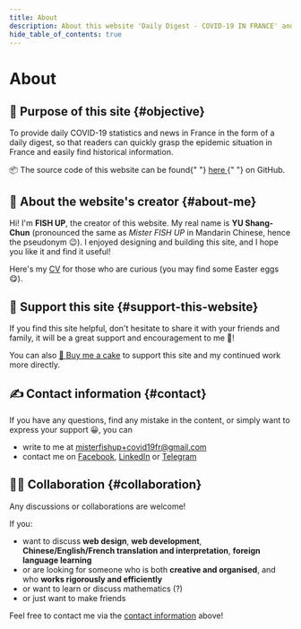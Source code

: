 ```yaml
---
title: About
description: About this website 'Daily Digest - COVID-19 IN FRANCE' and its creator FISH UP.
hide_table_of_contents: true
---
```


<h1 className="pages--h1">About</h1>

## 🎯 Purpose of this site {#objective}

To provide daily COVID-19 statistics and news in France in the form of a daily digest, so that readers can quickly grasp the epidemic situation in France and easily find historical information.

<div className="comment--translc_gray">
  📦 The source code of this website can be found{" "}
  <a href="https://github.com/MisterFISHUP/covid-19-in-france" title="Go to the GitHub repo">
    here
  </a>{" "}
  on GitHub.
</div>

## 🌱 About the website's creator {#about-me}

Hi! I'm **FISH UP**, the creator of this website. My real name is **YU Shang-Chun** (pronounced the same as _Mister FISH UP_ in Mandarin Chinese, hence the pseudonym 😉). I enjoyed designing and building this site, and I hope you like it and find it useful!

Here's my [CV](https://cv.misterfishup.com/) for those who are curious (you may find some Easter eggs 😋).

## 🤗 Support this site {#support-this-website}

If you find this site helpful, don't hesitate to share it with your friends and family, it will be a great support and encouragement to me 💪!

You can also [🍰 Buy me a cake](https://www.buymeacoffee.com/misterfishup) to support this site and my continued work more directly.

## ✍️ Contact information {#contact}

If you have any questions, find any mistake in the content, or simply want to express your support 😀, you can

- write to me at [misterfishup+covid19fr@gmail.com](mailto:misterfishup+covid19fr@gmail.com)
- contact me on [Facebook](https://www.facebook.com/profile.php?id=100000697055529), [LinkedIn](https://www.linkedin.com/in/shang-chun-yu/) or [Telegram](https://t.me/fish_up)

## 👋🏼 Collaboration {#collaboration}

Any discussions or collaborations are welcome!

If you:

- want to discuss **web design**, **web development**, **Chinese/English/French translation and interpretation**, **foreign language learning**
- or are looking for someone who is both **creative and organised**, and who **works rigorously and efficiently**
- or want to learn or discuss mathematics (?)
- or just want to make friends

Feel free to contact me via the [contact information](#contact) above!
